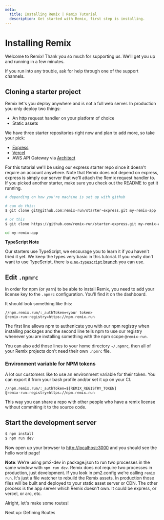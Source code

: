 ```yaml
---
meta:
  title: Installing Remix | Remix Tutorial
  description: Get started with Remix, first step is installing.
---
```



# Installing Remix

Welcome to Remix! Thank you so much for supporting us. We'll get you up and running in a few minutes.

If you run into any trouble, ask for help through one of the support channels.

## Cloning a starter project

Remix let's you deploy anywhere and is not a full web server. In production you only deploy two things:

- An http request handler on your platform of choice
- Static assets

We have three starter repositories right now and plan to add more, so take your pick:

- [Express](https://github.com/remix-run/starter-express)
- [Vercel](https://github.com/remix-run/starter-vercel)
- AWS API Gateway via [Architect](https://github.com/remix-run/starter-vercel)

For this tutorial we'll be using our express starter repo since it doesn't require an account anywhere. Note that Remix does not depend on express, express is simply our server that we'll attach the Remix request handler to. If you picked another starter, make sure you check out the README to get it running.

```bash
# depending on how you're machine is set up with github

# can do this:
$ git clone git@github.com:remix-run/starter-express.git my-remix-app

# or this
$ git clone https://github.com/remix-run/starter-express.git my-remix-app

cd my-remix-app
```

**TypeScript Note**

Our starters use TypeScript, we encourage you to learn it if you haven't tried it yet. We keep the types very basic in this tutorial. If you really don't want to use TypeScript, there is [a `no-typescript` branch](https://github.com/remix-run/starter-express/tree/no-typescript) you can use.

## Edit `.npmrc`

In order for npm (or yarn) to be able to install Remix, you need to add your license key to the `.npmrc` configuration. You'll find it on <Link to="/dashboard">the dashboard</Link>.

It should look something like this:

```
//npm.remix.run/:_authToken=<your token>
@remix-run:registry=https://npm.remix.run
```

The first line allows npm to authenicate you with our npm registry when installing packages and the second line tells npm to use our registry whenever you are installing something with the npm scope `@remix-run`.

You can also add those lines to your home directory `~/.npmrc`, then all of your Remix projects don't need their own `.npmrc` file.

### Environment variable for NPM tokens

A lot our customers like to use an environment variable for their token. You can export it from your bash profile and/or set it up on your CI.

```
//npm.remix.run/:_authToken=${REMIX_REGISTRY_TOKEN}
@remix-run:registry=https://npm.remix.run
```

This way you can share a repo with other people who have a remix license without commiting it to the source code.

## Start the development server

```bash
$ npm install
$ npm run dev
```

Now open up your browser to [http://localhost:3000](http://localhost:3000) and you should see the hello world page!

**Note**: We're using pm2-dev in package.json to run two processes in the same window with `npm run dev`. Remix does not require two processes in production, just development. If you look in pm2.config we're calling `remix run`. It's just a file watcher to rebuild the Remix assets. In production those files will be built and deployed to your static asset server or CDN. The other process is the app server which Remix doesn't own. It could be express, or vercel, or arc, etc.

Alright, let's make some routes!

<div className="next-prev-links">
  <Link className="next" to="../defining-routes">
    Next up: Defining Routes
  </Link>
</div>
